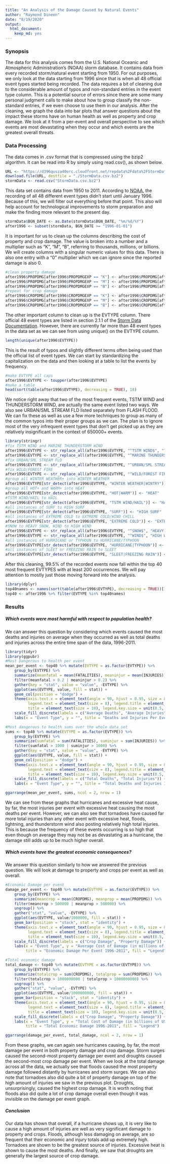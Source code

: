 ```yaml
---
title: "An Analysis of the Damage Caused by Natural Events"
author: "Raymond Dineen"
date: "8/19/2020"
output: 
  html_document: 
    keep_md: yes
---
```


### Synopsis

The data for this analysis comes from the U.S. National Oceanic and Atmospheric Administration's (NOAA) storm database. It contains data from every recorded storm/natural event starting from 1950. For out purposes, we only look at the data starting from 1996 since that is when all 48 official event types started being recorded. The data requires a bit of cleaning due to the considerable amount of typos and non-standard entries in the event type column. This is a potential source of errors since there are some many personal judgment calls to make about how to group classify the non-standard entries, if we even choose to use them in our analysis. After the cleaning, we graph the data into bar plots that answer questions about the impact these storms have on human health as well as property and crop damage. We look at it from a per-event and overall perspective to see which events are most devastating when they occur and which events are the greatest overall threats. 

### Data Processing

The data comes in .csv format that is compressed using the bzip2 algorithm. It can
be read into R by simply using read.csv(), as shown below.

```r
URL <- "https://d396qusza40orc.cloudfront.net/repdata%2Fdata%2FStormData.csv.bz2"
download.file(URL, destfile = "./StormData.csv.bz2")
stormData <- read.csv("StormData.csv.bz2")
```

This data set contains data from 1950 to 2011. According to [NOAA](https://www.ncdc.noaa.gov/stormevents/details.jsp?type=eventtype),
the recording of all 48 different event types didn't start until January 1996. Because of this,
we will filter out everything before that point. This also will help account for
technological improvements to storm preparation and make the finding more relevant
to the present day.

```r
stormData$BGN_DATE <- as.Date(stormData$BGN_DATE, "%m/%d/%Y")
after1996 <- subset(stormData, BGN_DATE >= "1996-01-01")
```

It is important for us to clean up the columns describing the cost of property and crop damage.
The value is broken into a number and a multiplier such as "K", "M", "B", referring to
thousands, millions, or billions. We will create columns with a singular numeric values for this data.
There is also one entry with a "0" multiplier which we can ignore since the reported damage is also 0.

```r
#clean property damage
after1996$PROPDMG[after1996$PROPDMGEXP == "K"] <- after1996$PROPDMG[after1996$PROPDMGEXP == "K"]*10^3
after1996$PROPDMG[after1996$PROPDMGEXP == "M"] <- after1996$PROPDMG[after1996$PROPDMGEXP == "M"]*10^6
after1996$PROPDMG[after1996$PROPDMGEXP == "B"] <- after1996$PROPDMG[after1996$PROPDMGEXP == "B"]*10^9
#repeat for crop damage
after1996$CROPDMG[after1996$CROPDMGEXP == "K"] <- after1996$CROPDMG[after1996$CROPDMGEXP == "K"]*10^3
after1996$CROPDMG[after1996$CROPDMGEXP == "M"] <- after1996$CROPDMG[after1996$CROPDMGEXP == "M"]*10^6
after1996$CROPDMG[after1996$CROPDMGEXP == "B"] <- after1996$CROPDMG[after1996$CROPDMGEXP == "B"]*10^9
```

The other important column to clean up is the EVTYPE column. There official 48 event types are listed in section 2.1.1 of the
[Storm Data Documentation](https://d396qusza40orc.cloudfront.net/repdata%2Fpeer2_doc%2Fpd01016005curr.pdf). However, there are currently far more than 48 event types in the data set as we can see from using unique() on the EVTYPE column.

```r
length(unique(after1996$EVTYPE))
```

This is the result of typos and slightly different terms often being used than the official list of event types. We can start by standardizing the capitalization on the data and then looking at a table to list the events by frequency.

```r
#make EVTYPE all caps
after1996$EVTYPE <- toupper(after1996$EVTYPE)
#make a table
head(sort(table(after1996$EVTYPE), decreasing = TRUE), 18)
```

We notice right away that two of the most frequent events, TSTM WIND and THUNDERSTORM WIND, are actually the same event listed two
ways. We also see URBAN/SML STREAM FLD listed separately from FLASH FLOOD. We can fix these as well as use a few more techniques to
group as many of the common typos into their proper groups as we can. The plan is to ignore most of the very infrequent event types that don't get picked up as they are relatively insignificant in the context of 650000+ events.

```r
library(stringr)
#fix TSTM WIND and MARINE THUNDERSTORM WIND
after1996$EVTYPE <- str_replace_all(after1996$EVTYPE, "^TSTM WIND$", "THUNDERSTORM WIND")
after1996$EVTYPE <- str_replace_all(after1996$EVTYPE, "^MARINE THUNDERSTORM WIND$", "MARINE TSTM WIND")
#fix URBAN/SML STREAM FLD
after1996$EVTYPE <- str_replace_all(after1996$EVTYPE, "^URBAN/SML STREAM FLD$", "FLASH FLOOD")
#fix WILD/FOREST FIRE
after1996$EVTYPE <- str_replace_all(after1996$EVTYPE, "^WILD/FOREST FIRE$", "WILDFIRE")
#group all WINTER WEATHER+ into WINTER WEATHER
after1996$EVTYPE[str_detect(after1996$EVTYPE, "WINTER WEATHER|WINTRY")] <- "WINTER WEATHER"
#group all HOT+ and WARM+ into HEAT
after1996$EVTYPE[str_detect(after1996$EVTYPE, "HOT|WARM")] <- "HEAT"
#TSTM WIND/HAIL to HAIL
after1996$EVTYPE[str_detect(after1996$EVTYPE, "TSTM WIND/HAIL")] <- "HAIL"
#all instances of SURF to HIGH SURF
after1996$EVTYPE[str_detect(after1996$EVTYPE, "SURF")] <- "HIGH SURF"
#all instances of EXTREME COLD to EXTREME COLD/WIND CHILL
after1996$EVTYPE[str_detect(after1996$EVTYPE, "EXTREME COLD")] <- "EXTREME COLD/WIND CHILL"
#SNOW to HEAVY SNOW, WIND to HIGH WIND
after1996$EVTYPE <- str_replace_all(after1996$EVTYPE, "^SNOW$", "HEAVY SNOW")
after1996$EVTYPE <- str_replace_all(after1996$EVTYPE, "^WIND$", "HIGH WIND")
#all instances of HURRICANE or TYPHOON to HURRICANE/TYPHOON
after1996$EVTYPE[str_detect(after1996$EVTYPE, "HURRICANE|TYPHOON")] <- "HURRICANE/TYPHOON"
#all instances of SLEET or FREEZING RAIN to SLEET
after1996$EVTYPE[str_detect(after1996$EVTYPE, "SLEET|FREEZING RAIN")] <- "SLEET"
```

After this cleaning, 99.5% of the recorded events now fall within the top 40 most frequent EVTYPES with at least 200 occurrences. We will pay attention to mostly just those moving forward into the analysis.

```r
library(dplyr)
top40names <- names(sort(table(after1996$EVTYPE), decreasing = TRUE))[1:40]
top40 <- after1996 %>% filter(EVTYPE %in% top40names)
```

### Results

##### Which events were most harmful with respect to population health?

We can answer this question by considering which events caused the most deaths and injuries on average when they occurred as well as total deaths and injuries across the entire time span of the data, 1996-2011. 

```r
library(tidyr)
library(ggpubr)
#Most Dangerous to health per event
mean_per_event <- top40 %>% mutate(EVTYPE = as.factor(EVTYPE)) %>%
    group_by(EVTYPE) %>%
    summarize(meanfatal = mean(FATALITIES), meaninjur = mean(INJURIES)) %>%
    filter(meanfatal > 0.2 | meaninjur > 0.2) %>%
    gather(key = "stat", value = "value", -EVTYPE) %>%
    ggplot(aes(EVTYPE, value, fill = stat)) +
    geom_col(position = "dodge") +
    theme(axis.text.x = element_text(angle = 90, hjust = 0.95, size = 8),
          legend.text = element_text(size = 8), legend.title = element_text(size = 8),
          title = element_text(size = 10), legend.key.size = unit(0.5, "lines")) +
    scale_fill_discrete(labels = c("Average Deaths", "Average Injuries")) +
    labs(x = "Event Type", y = "", title = "Deaths and Injuries Per Event 1996-2011", fill = "Legend")

#Most dangerous to health sums over the whole data set
sums <- top40 %>% mutate(EVTYPE = as.factor(EVTYPE)) %>%
    group_by(EVTYPE) %>%
    summarize(sumfatal = sum(FATALITIES), suminjur = sum(INJURIES)) %>%
    filter(sumfatal > 1000 | suminjur > 1000) %>%
    gather(key = "stat", value = "value", -EVTYPE) %>%
    ggplot(aes(EVTYPE, value, fill = stat)) +
    geom_col(position = "dodge") +
    theme(axis.text.x = element_text(angle = 90, hjust = 0.95, size = 8),
          legend.text = element_text(size = 8), legend.title = element_text(size = 8),
          title = element_text(size = 10), legend.key.size = unit(0.5, "lines")) +
    scale_fill_discrete(labels = c("Total Deaths", "Total Injuries")) +
    labs(x = "Event Type", y = "", title = "Total Deaths and Injuries 1996-2011", fill = "Legend")

ggarrange(mean_per_event, sums, ncol = 2, nrow = 1)
```

We can see from these graphs that hurricanes and excessive heat cause, by far, the most injuries per event with excessive heat causing the most deaths per event. However, we can also see that tornadoes have caused far more total injuries than any other event with excessive heat, floods, lightning, and thunderstorm wind also posting relatively high total injuries. This is because the frequency of these events occurring is so high that even though on average they may not be as devastating as a hurricane, the damage still adds up to be much higher overall.

##### Which events have the greatest economic consequences?

We answer this question similarly to how we answered the previous question. We will look at damage to property and crops per event as well as overall.

```r
#Economic Damage per event
damage_per_event <- top40 %>% mutate(EVTYPE = as.factor(EVTYPE)) %>%
    group_by(EVTYPE) %>%
    summarize(meancrop = mean(CROPDMG), meanprop = mean(PROPDMG)) %>%
    filter(meancrop > 500000 | meanprop > 500000) %>%
    ungroup() %>%
    gather("stat", "value", -EVTYPE) %>%
    ggplot(aes(EVTYPE, value/1000000, fill = stat)) +
    geom_bar(position = "stack", stat = "identity") +
    theme(axis.text.x = element_text(angle = 90, hjust = 0.95, size = 8),
          legend.text = element_text(size = 8), legend.title = element_text(size = 8),
          title = element_text(size = 10), legend.key.size = unit(0.5, "lines")) +
    scale_fill_discrete(labels = c("Crop Damage", "Property Damage")) +
    labs(x = "Event Type", y = "Average Cost of Damage (in millions of USD)",
         title = "Economic Damage Per Event 1996-2011", fill = "Legend")

#Total economic damage
total_damage <- top40 %>% mutate(EVTYPE = as.factor(EVTYPE)) %>%
    group_by(EVTYPE) %>%
    summarize(totalcrop = sum(CROPDMG), totalprop = sum(PROPDMG)) %>%
    filter(totalcrop > 1000000000 | totalprop > 1000000000) %>%
    ungroup() %>%
    gather("stat", "value", -EVTYPE) %>%
    ggplot(aes(EVTYPE, value/1000000000, fill = stat)) +
    geom_bar(position = "stack", stat = "identity") +
    theme(axis.text.x = element_text(angle = 90, hjust = 0.95, size = 8),
          legend.text = element_text(size = 8), legend.title = element_text(size = 8),
          title = element_text(size = 10), legend.key.size = unit(0.5, "lines")) +
    scale_fill_discrete(labels = c("Crop Damage", "Property Damage")) +
    labs(x = "Event Type", y = "Total Cost of Damage (in billions of USD)",
         title = "Total Economic Damage 1996-2011", fill = "Legend")

ggarrange(damage_per_event, total_damage, ncol = 2, nrow = 1)
```

From these graphs, we can again see hurricanes causing, by far, the most damage per event in both property damage and crop damage. Storm surges caused the second-most property damage per event and droughts caused the second-most crop damage per event. When we look at the total damage across all the data, we actually see that floods caused the most property damage followed distantly by hurricanes and storm surges. We can also note that tornadoes also did quite a bit of property damage on top of the high amount of injuries we saw in the previous plot. Droughts, unsurprisingly, caused the highest crop damage. It is worth noting that floods also did quite a lot of crop damage overall even though it was invisible on the damage per event graph.

##### Conclusion

Our data has shown that overall, if a hurricane shows up, it is very like to cause a high amount of injuries are well as very significant damage to property and crops. Floods, although less damaging on average, are so frequent that their economic and injury totals add up extremely high. Tornadoes are shown to be the greatest source of injuries. Excessive heat is shown to cause the most deaths. And finally, we saw that droughts are generally the largest source of crop damage.
